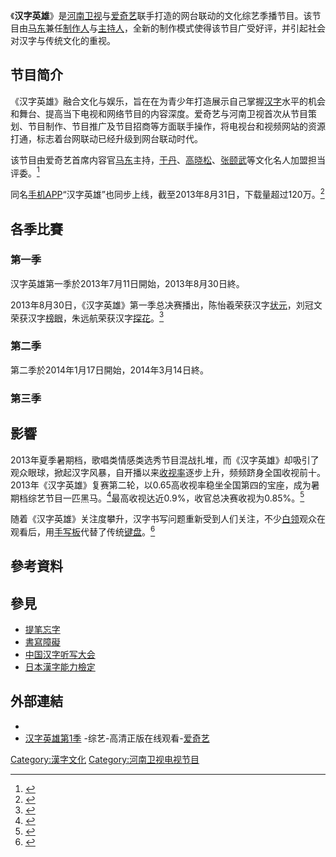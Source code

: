 {{In-progress TV show}}
{{Infobox television
| 名稱 = 汉字英雄
| 圖片 = 
| caption = [[马东|马东]]
| 分類 = [[綜藝節目|綜藝]]
| presenter =[[马东|马东]]
| 國家 = {{中华人民共和国}} 
| 語言 = [[汉语|汉语]]
| 標語 = 横平竖直写字，方方正正做人（第二季）
| 製片人 =河南卫视、爱奇艺
| 每集長 = 
| 頻道 = [[河南卫视|河南卫视]]、[[爱奇艺|爱奇艺]]、[[PPS|PPS]]（每周四、五 21:25）
| 開始 = 
| 結束 = 
| website = http://yule.iqiyi.com/hzyx.html
}}
《'''汉字英雄'''》是[[河南卫视|河南卫视]]与[[爱奇艺|爱奇艺]]联手打造的网台联动的文化综艺季播节目。该节目由[[马东|马东]]兼任[[制作人|制作人]]与[[主持人|主持人]]，全新的制作模式使得该节目广受好评，并引起社会对汉字与传统文化的重视。

==节目简介==

《汉字英雄》融合文化与娱乐，旨在在为青少年打造展示自己掌握[[汉字|汉字]]水平的机会和舞台、提高当下电视和网络节目的内容深度。爱奇艺与河南卫视首次从节目策划、节目制作、节目推广及节目招商等方面联手操作，将电视台和视频网站的资源打通，标志着台网联动已经升级到网台联动时代。

该节目由爱奇艺首席内容官[[马东|马东]]主持，[[于丹|于丹]]、[[高晓松|高晓松]]、[[张颐武|张颐武]]等文化名人加盟担当评委。<ref>{{cite news|url=http://www.sarft.net/a/111475.aspx|title=《汉字英雄》开启自制节目全屏时代 张颐武、于丹、高晓松加盟|publisher=综艺报|date=2013-06-24}}</ref>

同名[[手机|手机]][[APP|APP]]“汉字英雄”也同步上线，截至2013年8月31日，下载量超过120万。<ref>{{cite news|url=http://www.hdzc.net/html/articles/201308/201308311026481875.html|title=《汉字英雄》同名APP下载量破120万|publisher=扬子晚报|date=2013-08-31}}{{dead link|date=2018年3月 |bot=InternetArchiveBot |fix-attempted=yes }}</ref>

== 各季比賽 ==
=== 第一季 ===
汉字英雄第一季於2013年7月11日開始，2013年8月30日終。

2013年8月30日，《汉字英雄》第一季总决赛播出，陈怡羲荣获汉字[[状元|状元]]，刘冠文荣获汉字[[榜眼|榜眼]]，朱远航荣获汉字[[探花|探花]]。<ref>{{cite news|url=http://star.pclady.com.cn/102/1028740.html|title=《汉字英雄》首季落幕 字典姐陈怡羲夺状元|accessdate=2013-09-05|archive-date=2019-12-03|archive-url=https://web.archive.org/web/20191203063704/https://star.pclady.com.cn/102/1028740.html|dead-url=no}}</ref>

=== 第二季 ===
第二季於2014年1月17日開始，2014年3月14日終。

=== 第三季 ===

== 影響 ==

2013年夏季暑期档，歌唱类情感类选秀节目混战扎堆，而《汉字英雄》却吸引了观众眼球，掀起汉字风暴，自开播以来[[收视率|收视率]]逐步上升，频频跻身全国收视前十。2013年《汉字英雄》复赛第二轮，以0.65高收视率稳坐全国第四的宝座，成为暑期档综艺节目一匹黑马。<ref>{{cite news|url=http://news.xinhuanet.com/ent/2013-08/13/c_125160878.htm|title=《汉字英雄》紧逼《好声音》 复赛第二轮再破纪录|publisher=北青网娱乐|date=2013-08-13|accessdate=2013-08-31|archive-date=2013-08-18|archive-url=https://web.archive.org/web/20130818011712/http://news.xinhuanet.com/ent/2013-08/13/c_125160878.htm|dead-url=no}}</ref>最高收视达近0.9%，收官总决赛收视为0.85%。<ref>{{cite news|url=http://www.chinadaily.com.cn/hqgj/jryw/2013-09-04/content_10037414.html|title=《汉字英雄》收官收视高达0.85 成“现象级”节目}}</ref>

随着《汉字英雄》关注度攀升，汉字书写问题重新受到人们关注，不少[[白领|白领]]观众在观看后，用[[手写板|手写板]]代替了传统[[键盘|键盘]]。<ref>{{cite news|url=http://ent.sina.com.cn/v/m/2013-08-31/12003999458.shtml|title=《汉字英雄》首季收官 再掀国学风|publisher=新浪娱乐|date=2013-08-31|accessdate=2013-08-31|archive-date=2019-09-05|archive-url=https://web.archive.org/web/20190905052853/http://ent.sina.com.cn/v/m/2013-08-31/12003999458.shtml|dead-url=no}}</ref>

== 參考資料 ==
{{reflist}}

== 參見 ==
*[[提笔忘字|提笔忘字]]
*[[書寫障礙|書寫障礙]]
*[[中国汉字听写大会|中国汉字听写大会]]
*[[日本漢字能力檢定|日本漢字能力檢定]]

== 外部連結 ==
* {{Sinaweibo|p/1002062792904671}}
* [http://www.iqiyi.com/zongyi/hanziyingxiong.html 汉字英雄第1季] {{Wayback|url=http://www.iqiyi.com/zongyi/hanziyingxiong.html |date=20140922062742 }}-综艺-高清正版在线观看-[[爱奇艺|爱奇艺]]
{{河南卫视节目}}
[[Category:漢字文化|Category:漢字文化]]
[[Category:河南卫视电视节目|Category:河南卫视电视节目]]